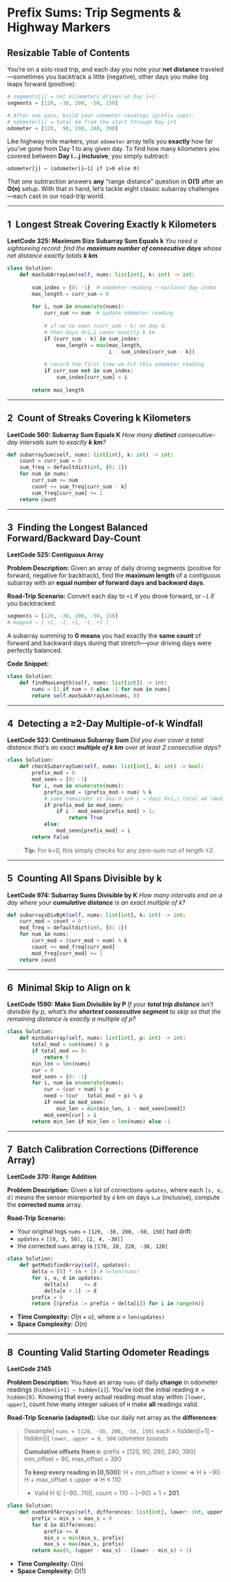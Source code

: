 # Prefix Sums: Trip Segments & Highway Markers

## Resizable Table of Contents
You’re on a solo road trip, and each day you note your **net distance** traveled—sometimes you backtrack a little (negative), other days you make big leaps forward (positive):

```python
# segments[i] = net kilometers driven on Day i+1
segments = [120, -30, 200, -50, 150]

# After one pass, build your odometer readings (prefix sums):
# odometer[i] = total km from the start through Day i+1
odometer = [120,  90, 290, 240, 390]
```

Like highway mile markers, your `odometer` array tells you **exactly** how far you’ve gone from Day 1 to any given day. To find how many kilometers you covered between **Day i…j inclusive**, you simply subtract:

```
odometer[j] – (odometer[i–1] if i>0 else 0)
```

That one subtraction answers **any** “range distance” question in **O(1)** after an **O(n)** setup. With that in hand, let’s tackle eight classic subarray challenges—each cast in our road-trip world.

---

## 1 Longest Streak Covering Exactly k Kilometers

**LeetCode 325: Maximum Size Subarray Sum Equals k**
*You need a sightseeing record: find the **maximum number of consecutive days** whose net distance exactly totals **k km**.*

```python
class Solution:
    def maxSubArrayLen(self, nums: list[int], k: int) -> int:
        
        sum_index = {0: -1}  # odometer reading → earliest day index
        max_length = curr_sum = 0
        
        for i, num in enumerate(nums):
            curr_sum += num  # update odometer reading
            
            # if we've seen (curr_sum - k) on day d,
            # then days d+1…i cover exactly k km
            if (curr_sum - k) in sum_index:
                max_length = max(max_length,
                                 i - sum_index[curr_sum - k])
            
            # record the first time we hit this odometer reading
            if curr_sum not in sum_index:
                sum_index[curr_sum] = i
        
        return max_length
```

---

## 2 Count of Streaks Covering k Kilometers

**LeetCode 560: Subarray Sum Equals K**
*How many **distinct** consecutive-day intervals sum to exactly **k km**?*

```python
def subarraySum(self, nums: list[int], k: int) -> int:
    count = curr_sum = 0
    sum_freq = defaultdict(int, {0: 1})
    for num in nums:
        curr_sum += num
        count += sum_freq[curr_sum - k]
        sum_freq[curr_sum] += 1
    return count
```

---



## 3 Finding the Longest Balanced Forward/Backward Day-Count

**LeetCode 525: Contiguous Array**

**Problem Description:**
Given an array of daily driving segments (positive for forward, negative for backtrack), find the **maximum length** of a contiguous subarray with an **equal number of forward days and backward days**.

**Road-Trip Scenario:**
Convert each day to `+1` if you drove forward, or `–1` if you backtracked:

```python
segments = [120, -30, 200, -50, 150]
# mapped → [ +1, -1, +1, -1, +1 ]
```

A subarray summing to **0** **means** you had exactly the **same count** of forward and backward days during that stretch—your driving days were perfectly balanced.

**Code Snippet:**

```python
class Solution:
    def findMaxLength(self, nums: list[int]) -> int:
        nums = [1 if num > 0 else -1 for num in nums]
        return self.maxSubArrayLen(nums, 0) 
```

---

## 4 Detecting a ≥2-Day Multiple-of-k Windfall

**LeetCode 523: Continuous Subarray Sum**
*Did you ever cover a total distance that’s an exact **multiple of k km** over at least 2 consecutive days?*

```python
class Solution:
    def checkSubarraySum(self, nums: list[int], k: int) -> bool:
        prefix_mod = 0
        mod_seen = {0: -1}
        for i, num in enumerate(nums):
            prefix_mod = (prefix_mod + num) % k
            # same remainder at day d and i ⇒ days d+1…i total ≡0 (mod k)
            if prefix_mod in mod_seen:
                if i - mod_seen[prefix_mod] > 1:
                    return True
            else:
                mod_seen[prefix_mod] = i
        return False
```

> **Tip:** For k=0, this simply checks for any zero-sum run of length ≥2.

---

## 5 Counting All Spans Divisible by k

**LeetCode 974: Subarray Sums Divisible by K**
*How many intervals end on a day where your **cumulative distance** is an exact multiple of k?*

```python
def subarraysDivByK(self, nums: list[int], k: int) -> int:
    curr_mod = count = 0
    mod_freq = defaultdict(int, {0: 1})
    for num in nums:
        curr_mod = (curr_mod + num) % k
        count += mod_freq[curr_mod]
        mod_freq[curr_mod] += 1
    return count
```

---

## 6 Minimal Skip to Align on k

**LeetCode 1590: Make Sum Divisible by P**
*If your **total trip distance** isn’t divisible by p, what’s the **shortest consecutive segment** to skip so that 
the remaining distance is exactly a multiple of p?*

```python
class Solution:
    def minSubarray(self, nums: list[int], p: int) -> int:
        total_mod = sum(nums) % p
        if total_mod == 0:
            return 0
        min_len = len(nums)
        cur = 0
        mod_seen = {0: -1}
        for i, num in enumerate(nums):
            cur = (cur + num) % p
            need = (cur - total_mod + p) % p
            if need in mod_seen:
                min_len = min(min_len, i - mod_seen[need])
            mod_seen[cur] = i
        return min_len if min_len < len(nums) else -1
```

---
## 7 Batch Calibration Corrections (Difference Array)

**LeetCode 370: Range Addition**

**Problem Description:**
Given a list of corrections `updates`, where each `[s, e, d]` means the sensor misreported by `d` km on days `s…e` (inclusive),
compute the **corrected nums** array.

**Road-Trip Scenario:**
* Your original logs `nums` = `[120, -30, 200, -50, 150]` had drift:
* `updates` = `[[0, 3, 50], [2, 4, -30]]`
* the corrected `nums` array is `[170, 20, 220, -30, 120]`



```python
class Solution:
    def getModifiedArray(self, updates):
        delta = [0] * (n + 1) # n=len(nums)
        for s, e, d in updates:
            delta[s]     += d
            delta[e + 1] -= d
        prefix = 0
        return [(prefix := prefix + delta[i]) for i in range(n)]
```

* **Time Complexity:** $O(n + u)$,  where $u$ = `len(updates)`
* **Space Complexity:** $O(n)$


---
## 8 Counting Valid Starting Odometer Readings

**LeetCode 2145**

**Problem Description:**
You have an array `nums` of daily **change** in odometer readings (`hidden[i+1] – hidden[i]`). You’ve lost the initial reading `H = hidden[0]`. Knowing that every actual reading must stay within `[lower, upper]`, count how many integer values of `H` make **all** readings valid.

**Road-Trip Scenario (adapted):**
Use our daily net array as the **differences**:

> [!example]
> `nums = [120, -30, 200, -50, 150]`   each = hidden[i+1] – hidden[i]
> `lower, upper = 0, 500`                odometer bounds
> 
> **Cumulative offsets from `H`:**
>   prefix = [120,  90, 290, 240, 390]
>   min_offset = 90,   max_offset = 390
> 
> **To keep every reading in \[0,500]:**
>  H + min_offset ≥  lower  ⇒  H ≥ −90  
>  H + max_offset ≤  upper  ⇒  H ≤ 110  
> * Valid H ∈ \[−90…110], count = 110 − (−90) + 1 = **201**.


```python
class Solution:
    def numberOfArrays(self, differences: list[int], lower: int, upper: int) -> int:
        prefix = min_s = max_s = 0
        for d in differences:
            prefix += d
            min_s = min(min_s, prefix)
            max_s = max(max_s, prefix)
        return max(0, (upper - max_s) - (lower - min_s) + 1)
```

* **Time Complexity:** O(n) 
* **Space Complexity:** O(1)
